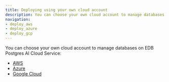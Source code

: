 ```yaml
---
title: Deploying using your own cloud account
description: You can choose your own cloud account to manage databases on EDB Postgres AI Cloud Service.
navigation:
- deploy_aws
- deploy_azure
- deploy_gcp
---
```


You can choose your own cloud account to manage databases on EDB Postgres AI Cloud Service:

- [AWS](deploy_aws.mdx)
- [Azure](deploy_azure.mdx)
- [Google Cloud](deploy_gcp.mdx)